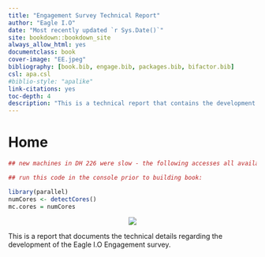 --- 
title: "Engagement Survey Technical Report"
author: "Eagle I.O"
date: "Most recently updated `r Sys.Date()`"
site: bookdown::bookdown_site
always_allow_html: yes
documentclass: book
cover-image: "EE.jpeg"
bibliography: [book.bib, engage.bib, packages.bib, bifactor.bib]
csl: apa.csl
#biblio-style: "apalike"
link-citations: yes
toc-depth: 4
description: "This is a technical report that contains the development of the Eagle IO Engagement survey. The output format for this example is bookdown::gitbook."
---

# Home {#homepage}

```{r quicker, message=FALSE, warning=FALSE, echo=FALSE}

## new machines in DH 226 were slow - the following accesses all available processor cores

## run this code in the console prior to building book:

library(parallel)
numCores <- detectCores()
mc.cores = numCores

```

<center>
![](EE.jpeg)
</center>  

This is a report that documents the technical details regarding the development of the Eagle I.O Engagement survey.


